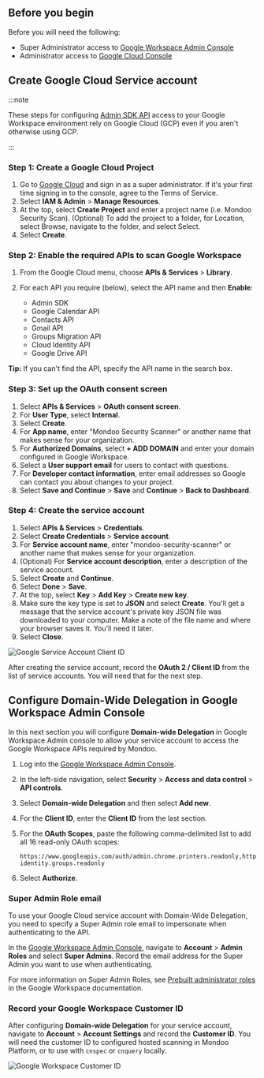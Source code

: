 ## Before you begin

Before you will need the following:

- Super Administrator access to [Google Workspace Admin Console](https://admin.google.com)
- Administrator access to [Google Cloud Console](https://console.cloud.google.com/)

## Create Google Cloud Service account

:::note

These steps for configuring [Admin SDK API](https://developers.google.com/admin-sdk) access to your
Google Workspace environment rely on Google Cloud (GCP) even if you aren't otherwise using GCP.

:::

### Step 1: Create a Google Cloud Project

1. Go to [Google Cloud](https://console.cloud.google.com/) and sign in as a super administrator. If it's your first time signing in to the console, agree to the Terms of Service.
2. Select **IAM & Admin** > **Manage Resources**.
3. At the top, select **Create Project** and enter a project name (i.e. Mondoo Security Scan).
   (Optional) To add the project to a folder, for Location, select Browse, navigate to the folder, and select Select.
4. Select **Create**.

### Step 2: Enable the required APIs to scan Google Workspace

1. From the Google Cloud menu, choose **APIs & Services** > **Library**.
2. For each API you require (below), select the API name and then **Enable**:

   - Admin SDK
   - Google Calendar API
   - Contacts API
   - Gmail API
   - Groups Migration API
   - Cloud Identity API
   - Google Drive API

**Tip:** If you can't find the API, specify the API name in the search box.

### Step 3: Set up the OAuth consent screen

1. Select **APIs & Services** > **OAuth consent screen**.
2. For **User Type**, select **Internal**.
3. Select **Create**.
4. For **App name**, enter "Mondoo Security Scanner" or another name that makes sense for your organization.
5. For **Authorized Domains**, select **+ ADD DOMAIN** and enter your domain configured in Google Workspace.
6. Select a **User support email** for users to contact with questions.
7. For **Developer contact information**, enter email addresses so Google can contact you about changes to your project.
8. Select **Save and Continue** > **Save** and **Continue** > **Back to Dashboard**.

### Step 4: Create the service account

1. Select **APIs & Services** > **Credentials**.
2. Select **Create Credentials** > **Service account**.
3. For **Service account name**, enter "mondoo-security-scanner" or another name that makes sense for your organization.
4. (Optional) For **Service account description**, enter a description of the service account.
5. Select **Create** and **Continue**.
6. Select **Done** > **Save**.
7. At the top, select **Key** > **Add Key** > **Create new key**.
8. Make sure the key type is set to **JSON** and select **Create**. You'll get a message that the service account's private key JSON file was downloaded to your computer. Make a note of the file name and where your browser saves it. You'll need it later.
9. Select **Close**.

![Google Service Account Client ID](/img/platform/infra/saas/gw/gw-service-account-id.png)

After creating the service account, record the **OAuth 2 / Client ID** from the list of service accounts. You will need that for the next step.

## Configure Domain-Wide Delegation in Google Workspace Admin Console

In this next section you will configure **Domain-wide Delegation** in Google Workspace Admin console to allow your service account to access the Google Workspace APIs required by Mondoo.

1. Log into the [Google Workspace Admin Console](https://admin.google.com).
2. In the left-side navigation, select **Security** > **Access and data control** > **API controls**.
3. Select **Domain-wide Delegation** and then select **Add new**.
4. For the **Client ID**, enter the **Client ID** from the last section.
5. For the **OAuth Scopes**, paste the following comma-delimited list to add all 16 read-only OAuth scopes:

   ```text
   https://www.googleapis.com/auth/admin.chrome.printers.readonly,https://www.googleapis.com/auth/admin.directory.customer.readonly,https://www.googleapis.com/auth/admin.directory.device.chromeos.readonly,https://www.googleapis.com/auth/admin.directory.device.mobile.readonly,https://www.googleapis.com/auth/admin.directory.domain.readonly,https://www.googleapis.com/auth/admin.directory.group.member.readonly,https://www.googleapis.com/auth/admin.directory.group.readonly,https://www.googleapis.com/auth/admin.directory.orgunit.readonly,https://www.googleapis.com/auth/admin.directory.resource.calendar.readonly,https://www.googleapis.com/auth/admin.directory.rolemanagement.readonly,https://www.googleapis.com/auth/admin.directory.user.alias.readonly,https://www.googleapis.com/auth/admin.directory.user.readonly,https://www.googleapis.com/auth/admin.directory.userschema.readonly,https://www.googleapis.com/auth/admin.reports.audit.readonly,https://www.googleapis.com/auth/admin.reports.usage.readonly,https://www.googleapis.com/auth/admin.directory.user.security,https://www.googleapis.com/auth/cloud-identity.groups.readonly
   ```

6. Select **Authorize**.

### Super Admin Role email

To use your Google Cloud service account with Domain-Wide Delegation, you need to specify a Super Admin role email to impersonate when authenticating to the API.

In the [Google Workspace Admin Console](https://admin.google.com), navigate to **Account** > **Admin Roles** and select **Super Admins**. Record the email address for the Super Admin you want to use when authenticating.

For more information on Super Admin Roles, see [Prebuilt administrator roles](https://support.google.com/a/answer/2405986) in the Google Workspace documentation.

### Record your Google Workspace Customer ID

After configuring **Domain-wide Delegation** for your service account, navigate to **Account** > **Account Settings** and record the **Customer ID**. You will need the customer ID to configured hosted scanning in Mondoo Platform, or to use with `cnspec` or `cnquery` locally.

![Google Workspace Customer ID](/img/platform/infra/saas/gw/gw-customer-id.png)
